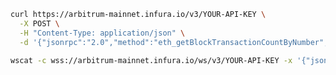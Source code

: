 
<Tabs>
  <TabItem value="cURL">

```bash
curl https://arbitrum-mainnet.infura.io/v3/YOUR-API-KEY \
  -X POST \
  -H "Content-Type: application/json" \
  -d '{"jsonrpc":"2.0","method":"eth_getBlockTransactionCountByNumber","params": ["latest"],"id":1}'
```

  </TabItem>
  <TabItem value="WSS">

```bash
wscat -c wss://arbitrum-mainnet.infura.io/ws/v3/YOUR-API-KEY -x '{"jsonrpc":"2.0","method":"eth_getBlockTransactionCountByNumber","params": ["latest"],"id":1}'
```

  </TabItem>
</Tabs>
